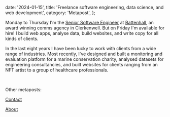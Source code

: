   date: '2024-01-15',
  title: 'Freelance software engineering, data science, and web development',
  category: 'Metapost',
};


<PostHero metadata={metadata} />

Monday to Thursday I'm the [Senior Software Engineer](https://www.linkedin.com/in/samjamead/) at [Battenhall](https://www.battenhall.com/), an award winning comms agency in Clerkenwell. But on Friday I'm available for hire! I build web apps, analyse data, build websites, and write copy for all kinds of clients.

In the last eight years I have been lucky to work with clients from a wide range of industries. Most recently, I've designed and built a monitoring and evaluation platform for a marine conservation charity, analysed datasets for engineering consultancies, and built websites for clients ranging from an NFT artist to a group of healthcare professionals.

<br />

Other <span className='text-sm px-2 py-1 rounded bg-purple-500/30'> metaposts</span>:

[Contact](/contact)

[About](/about)

